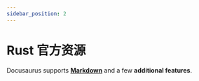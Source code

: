 ```yaml
---
sidebar_position: 2
---
```





# Rust 官方资源



Docusaurus supports **[Markdown](https://daringfireball.net/projects/markdown/syntax)** and a few **additional features**.
